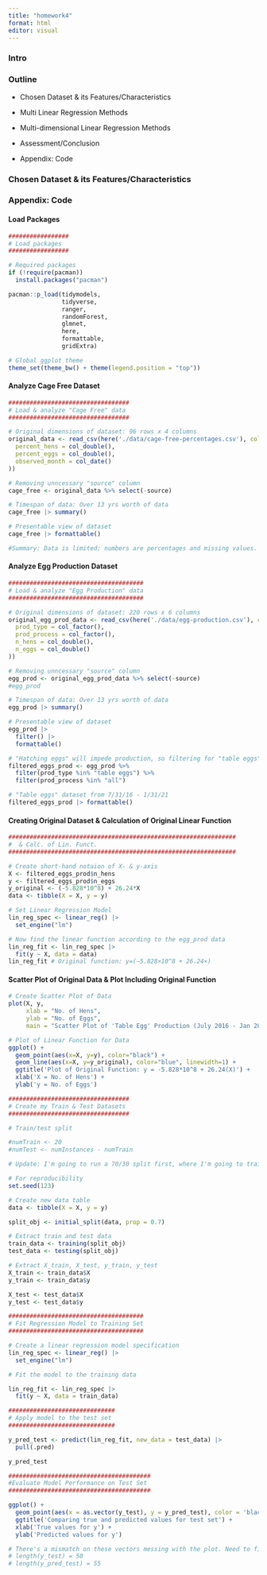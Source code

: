 ```yaml
---
title: "homework4"
format: html
editor: visual
---
```


### Intro

### Outline

-   Chosen Dataset & its Features/Characteristics

-   Multi Linear Regression Methods

-   Multi-dimensional Linear Regression Methods

-   Assessment/Conclusion

-   Appendix: Code

### Chosen Dataset & its Features/Characteristics

### Appendix: Code

#### Load Packages

```r

#################
# Load packages
#################

# Required packages
if (!require(pacman))
  install.packages("pacman")

pacman::p_load(tidymodels,
               tidyverse,
               ranger,
               randomForest,
               glmnet,
               here,
               formattable,
               gridExtra)

# Global ggplot theme
theme_set(theme_bw() + theme(legend.position = "top"))
```

#### Analyze Cage Free Dataset

```r
##################################
# Load & analyze "Cage Free" data
##################################

# Original dimensions of dataset: 96 rows x 4 columns
original_data <- read_csv(here('./data/cage-free-percentages.csv'), col_types = cols(observed_month = col_date(),
  percent_hens = col_double(),
  percent_eggs = col_double(),
  observed_month = col_date()
))

# Removing unncessary "source" column
cage_free <- original_data %>% select(-source)

# Timespan of data: Over 13 yrs worth of data
cage_free |> summary()

# Presentable view of dataset
cage_free |> formattable()

#Summary: Data is limited; numbers are percentages and missing values.
```

#### Analyze Egg Production Dataset

```r
######################################
# Load & analyze "Egg Production" data
######################################

# Original dimensions of dataset: 220 rows x 6 columns
original_egg_prod_data <- read_csv(here('./data/egg-production.csv'), col_types = cols(observed_month = col_date(),
  prod_type = col_factor(),
  prod_process = col_factor(),
  n_hens = col_double(),
  n_eggs = col_double()
))

# Removing unncessary "source" column
egg_prod <- original_egg_prod_data %>% select(-source)
#egg_prod

# Timespan of data: Over 13 yrs worth of data
egg_prod |> summary()

# Presentable view of dataset
egg_prod |> 
  filter() |>
  formattable()

# "Hatching eggs" will impede production, so filtering for "table eggs" 
filtered_eggs_prod <- egg_prod %>%
  filter(prod_type %in% "table eggs") %>%
  filter(prod_process %in% "all")

# "Table eggs" dataset from 7/31/16 - 1/31/21
filtered_eggs_prod |> formattable()
```

#### Creating Original Dataset & Calculation of Original Linear Function

```r
################################################################
#  & Calc. of Lin. Funct.
################################################################

# Create short-hand notaion of X- & y-axis
X <- filtered_eggs_prod$n_hens
y <- filtered_eggs_prod$n_eggs
y_original <- (-5.828*10^8) + 26.24*X
data <- tibble(X = X, y = y)

# Set Linear Regression Model
lin_reg_spec <- linear_reg() |>
  set_engine("lm")

# Now find the linear function according to the egg_prod data
lin_reg_fit <- lin_reg_spec |>
  fit(y ~ X, data = data)
lin_reg_fit # Original function: y=(−5.828×10^8 + 26.24×)
```

#### Scatter Plot of Original Data & Plot Including Original Function

```r

# Create Scatter Plot of Data
plot(X, y,
     xlab = "No. of Hens", 
     ylab = "No. of Eggs",
     main = "Scatter Plot of 'Table Egg' Production (July 2016 - Jan 2021)")

# Plot of Linear Function for Data
ggplot() +
  geom_point(aes(x=X, y=y), color="black") +
  geom_line(aes(x=X, y=y_original), color="blue", linewidth=1) +
  ggtitle('Plot of Original Function: y = -5.828*10^8 + 26.24(X)') +
  xlab('X = No. of Hens') +
  ylab('y = No. of Eggs')
```

```r
##################################
# Create my Train & Test Datasets
##################################

# Train/test split

#numTrain <- 20
#numTest <- numInstances - numTrain

# Update: I'm going to run a 70/30 split first, where I'm going to train the model(s) with 70% of the data.

# For reproducibility
set.seed(123)

# Create new data table
data <- tibble(X = X, y = y)

split_obj <- initial_split(data, prop = 0.7)

# Extract train and test data
train_data <- training(split_obj)
test_data <- testing(split_obj)

# Extract X_train, X_test, y_train, y_test
X_train <- train_data$X
y_train <- train_data$y

X_test <- test_data$X
y_test <- test_data$y
```

```r

######################################
# Fit Regression Model to Training Set
######################################

# Create a linear regression model specification
lin_reg_spec <- linear_reg() |>
  set_engine("lm")

# Fit the model to the training data

lin_reg_fit <- lin_reg_spec |> 
  fit(y ~ X, data = train_data)
```

```r
##############################
# Apply model to the test set
##############################

y_pred_test <- predict(lin_reg_fit, new_data = test_data) |> 
  pull(.pred)

y_pred_test
```

```r
########################################
#Evaluate Model Performance on Test Set
########################################

ggplot() + 
  geom_point(aes(x = as.vector(y_test), y = y_pred_test), color = 'black') +
  ggtitle('Comparing true and predicted values for test set') +
  xlab('True values for y') +
  ylab('Predicted values for y')

# There's a mismatch on these vectors messing with the plot. Need to fix this:
# length(y_test) = 50
# length(y_pred_test) = 55
```
